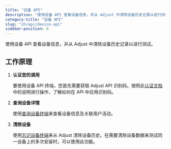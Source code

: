 ```yaml
---
title: "设备 API"
description: "使用设备 API 查看设备信息，并从 Adjust 中清除设备历史记录以进行测试。"
category-title: "设备 API"
slug: "zh/api/device-api"
sidebar-position: 6
---
```


使用设备 API 查看设备信息，并从 Adjust 中清除设备历史记录以进行测试。

## 工作原理

1. **认证您的调用**

   要使用设备 API 终端，您首先需要获取 Adjust API 识别码。按照此[认证文档](/zh/api/device-api/authentication)中的说明进行操作，了解如何在 API 中应用识别码。

2. **查询设备详情**

   使用[查询设备终端](/zh/api/device-api/inspect)来查看设备信息及关联用户活动。

3. **清除设备**

   使用[忘记设备终端](/zh/api/device-api/forget)来从 Adjust 清除设备历史。在需要清除设备数据来测试同一设备上的多次安装时，可以使用此功能。
